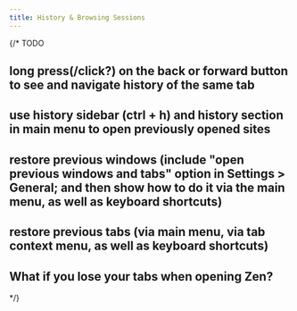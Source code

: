 ```yaml
---
title: History & Browsing Sessions
---
```

{/* TODO
## long press(/click?) on the back or forward button to see and navigate history of the same tab
## use history sidebar (ctrl + h) and history section in main menu to open previously opened sites
## restore previous windows (include "open previous windows and tabs" option in Settings > General; and then show how to do it via the main menu, as well as keyboard shortcuts)
## restore previous tabs (via main menu, via tab context menu, as well as keyboard shortcuts)
## What if you lose your tabs when opening Zen?
*/}
